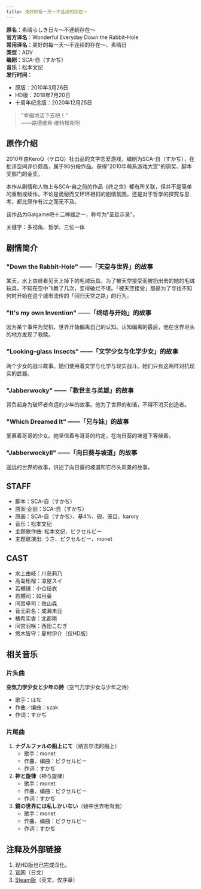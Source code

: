 ```yaml
---
title: 美好的每一天～不连续的存在～
---
```


**原名**：素晴らしき日々～不連続存在～  
**官方译名**：Wonderful Everyday Down the Rabbit-Hole  
**常用译名**：美好的每一天～不连续的存在～、素晴日  
**类型**：ADV  
**编剧**：SCA-自（すかぢ）  
**音乐**：松本文纪  
**发行时间**：
- 原版：2010年3月26日
- HD版：2018年7月20日
- 十周年纪念版：2020年12月25日

> "幸福地活下去吧！"  
> ——路德维希·维特根斯坦

## 原作介绍

2010年由KeroQ（ケロQ）社出品的文字恋爱游戏，编剧为SCA-自（すかぢ），在批评空间评价颇高，属于90分段作品。获得"2010年萌系游戏大赏"的铜奖、脚本奖部门的金奖。

本作从剧情和人物上与SCA-自之前的作品《终之空》都有所关联，但并不是简单的重制或续作。不论是诡秘而又环环相扣的剧情氛围，还是对于哲学的探究与思考，都比原作有过之而无不及。

该作品为Galgame吧十二神器之一，称号为"圣启示录"。

关键字：多视角、哲学、三位一体

## 剧情简介

### "Down the Rabbit-Hole" ——「天空与世界」的故事

某天，水上由岐看见天上掉下的毛绒玩具。为了被天空接受而被扔出去的她的毛绒玩具，不知在空中飞舞了几次，变得破烂不堪。「被天空接受」那是为了寻找不知何时开始在这个城市流传的「回归天空之路」的行为。

### "It's my own Invention" ——「终结与开始」的故事

因为某个事件为契机，世界开始偏离自己的认知。认知偏离的最后，他在世界尽头的地方发现了救赎。

### "Looking-glass Insects" ——「文学少女与化学少女」的故事

两个少女的战斗故事。她们使用着文学与化学与现实战斗。她们只有这两样对抗现实的武器。

### "Jabberwocky" ——「救世主与英雄」的故事

背负起身为破坏者命运的少年的故事。他为了世界的和谐，不得不消灭创造者。

### "Which Dreamed It" ——「兄与妹」的故事

爱慕着哥哥的少女。她坚信着与哥哥的约定，在向日葵的坡道下等候着。

### "JabberwockyII" ——「向日葵与坡道」的故事

遥远的世界的故事，讲述了向日葵的坡道和它尽头风景的故事。

## STAFF

- 脚本：SCA-自（すかぢ）
- 原案·企划：SCA-自（すかぢ）
- 原画：SCA-自（すかぢ）、基4%、砚、笼目、karory
- 音乐：松本文纪
- 主题歌作曲: 松本文纪、ピクセルビー
- 主题歌演出: うさ、ピクセルビー、monet

## CAST

- 水上由岐：川岛莉乃
- 高岛柘榴：凉屋スイ
- 若槻镜：小仓结衣
- 若槻司：如月葵
- 间宫卓司：佐山森
- 音无彩名：成濑未亚
- 橘希实香：北都南
- 间宫羽咲：西田こむぎ
- 悠木皆守：夏村伊介（仅HD版）

## 相关音乐

### 片头曲
**空気力学少女と少年の詩**（空气力学少女与少年之诗）
- 歌手：はな
- 作曲／编曲：szak
- 作词：すかぢ

### 片尾曲
1. **ナグルファルの船上にて**（纳吉尔法的船上）
   - 歌手：monet
   - 作曲、编曲：ピクセルビー
   - 作词：すかぢ
2. **神と旋律**（神与旋律）
   - 歌手：monet
   - 作曲、编曲：ピクセルビー
   - 作词：すかぢ
3. **鏡の世界には私しかいない**（镜中世界唯有我）
   - 歌手：monet
   - 作曲、编曲：ピクセルビー
   - 作词：すかぢ

## 注释及外部链接

1. 现HD版也已完成汉化。
2. [官网](https://www.keroq.co.jp/suba/index.html)（日文）
3. [Steam版](https://store.steampowered.com/app/658620/Wonderful_Everyday_Down_the_RabbitHole/)（英文，仅序章）

